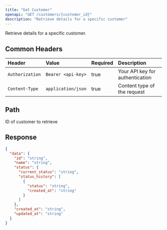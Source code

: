 ```yaml
---
title: "Get Customer"
openapi: "GET /customers/{customer_id}"
description: "Retrieve details for a specific customer"
---
```


Retrieve details for a specific customer.

## Common Headers

| Header          | Value              | Required | Description                     |
| :-------------- | :----------------- | :------- | :------------------------------ |
| `Authorization` | `Bearer <api-key>` | true     | Your API key for authentication |
| `Content-Type`  | `application/json` | true     | Content type of the request     |

## Path

<ParamField path="customer_id" type="string" required>
  ID of customer to retrieve
</ParamField>

## Response

<ResponseExample>

```json Response
{
  "data": {
    "id": "string",
    "name": "string",
    "status": {
      "current_status": "string",
      "status_history": [
        {
          "status": "string",
          "created_at": "string"
        }
      ]
    },
    "created_at": "string",
    "updated_at": "string"
  }
}
```

</ResponseExample>
